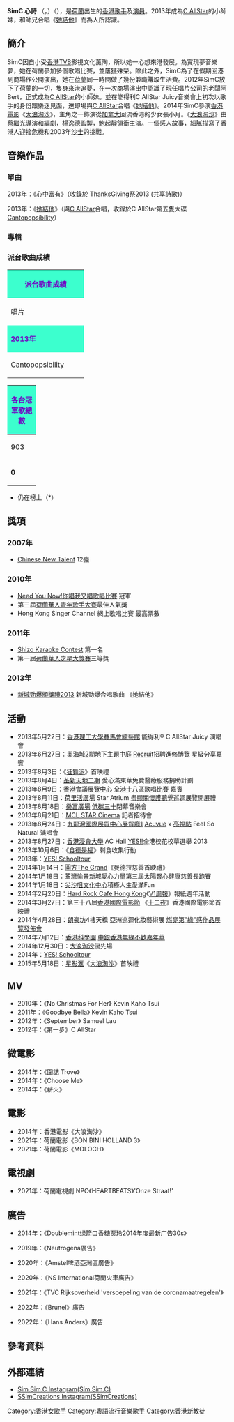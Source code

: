 {{多個問題|
{{copyedit|time=2014-02-04T04:36:43+00:00}}
{{inappropriate tone|time=2014-02-04T04:36:43+00:00}}
}}
{{藝人
| 姓名 = '''心詩'''

| 類型 = 女藝人
| 圖片 = 
| 圖片尺寸 = 
| 圖片簡介 = 
| 綽號 = 心詩、SimSim、閃閃、小C妹、詩妹
| 國籍 = {{flagicon|Netherlands}}
| 出生日期 = 9月21日
| 出生地點 = {{flagicon|Netherlands}}荷蘭<ref>{{cite news|url=https://news.gamme.com.tw/1092408|title=《香港料理美女SimC》漂亮又會做菜這也太好了吧|date=2015-03-13|accessdate=2022-01-13|archive-date=2022-01-13|archive-url=https://web.archive.org/web/20220113124230/https://news.gamme.com.tw/1092408}}</ref>
| 逝世日期 =
| 逝世地點 =  
| 職業 = 創作歌手、香港女演員、平面設計師、食物藝術家、黑板繪師
| 語言 =[[粵語|粵語]]、[[英語|英語]]、[[國語|國語]]、[[韓語|韓語]]、[[荷蘭語|荷蘭語]]、[[德語|德語]]
| 宗教信仰 = 基督教 
| 配偶 = 
| 音樂類型 = 華語流行音樂、節奏藍調、靈魂樂
| 演奏樂器 = 歌唱、吉他、鋼琴
| 出道日期 = 2013年（歌手身份）
2014年（藝人身份）
| 活躍年代 = 2013年至今
| 活跃年代 = 
| 唱片公司 = [[寰亞唱片|寰亞唱片]]<br>[[私人國概念集團|私人國製作]] 2013年至2018年
| 經紀公司 = [[寰亞唱片|寰亞藝人經紀]]<br>[[私人國概念集團|私人國藝人管理]] 2013年至2018年
| 網站 = 
| 代表作 = 《[[她結他|她結他]]》2013年與師兄[[C_AllStar|C AllStar]]合唱
| 獎項 = 
| IMDb = 
}}

'''SimC 心詩''' （{{lang-zh|心詩}}，{{lang-nl |Simshie}}）（{{bd||9月21日}}），是[[荷蘭|荷蘭]]出生的[[香港歌手|香港歌手]]及[[演員|演員]]。2013年成為[[C_AllStar|C AllStar]]的小師妹，和師兄合唱《[[她結他|她結他]]》而為人所認識。

== 簡介 ==
SimC因自小受[[香港|香港]][[TVB|TVB]]影視文化薰陶，所以她一心想來港發展。為實現夢音樂夢，她在荷蘭參加多個歌唱比賽，並屢獲殊榮。除此之外，SimC為了在假期回港到商場作公開演出，她在[[荷蘭|荷蘭]]同一時間做了幾份兼職賺取生活費。2012年SimC放下了荷蘭的一切，隻身來港追夢，在一次商場演出中認識了現任唱片公司的老闆阿Bert，正式成為[[C_AllStar|C AllStar]]的小師妹。並在能得利C AllStar Juicy音樂會上初次以歌手的身份跟樂迷見面，還即場與[[C_AllStar|C AllStar]]合唱《[[她結他|她結他]]》。2014年SimC參演[[香港電影|香港電影]]《[[大浪淘沙|大浪淘沙]]》，主角之一飾演從[[加拿大|加拿大]]回流香港的少女張小月。《[[大浪淘沙|大浪淘沙]]》由[[蔡繼光|蔡繼光]]導演和編劇，[[楊逸德|楊逸德]]監製，[[鮑起靜|鮑起靜]]領銜主演。一個感人故事，細膩描寫了香港人迎接危機和2003年[[沙士|沙士]]的挑戰。

== 音樂作品 ==
=== 單曲 ===
2013年：《[[心中富有|心中富有]]》（收錄於 ThanksGiving祭2013 (共享詩歌)）

2013年：《[[她結他|她結他]]》（與[[C_AllStar|C AllStar]]合唱，收錄於C AllStar第五隻大碟[[Cantopopsibility|Cantopopsibility]]）

=== 專輯 ===

=== 派台歌曲成績 ===
{| class="wikitable" cellpadding="1"
|-
! style="background:#3CFFCE; color:#7200C3" colspan="7" | '''派台歌曲成績'''
|-
| width="160"| 唱片 || width="160"| 歌曲 || width="50"| 903 || width="50"| RTHK || width="50"| 997 || width="50"| TVB || width="200"| 備註
|-
! style="background:#3CFFCE; color:#7200C3" colspan="7" | '''2013年'''
|-
|  [[Cantopopsibility|Cantopopsibility]]|| 她結他 || 2 || 3 || 3 || - || 與[[C_AllStar|C AllStar]]合唱
|}
{| class="wikitable" cellpadding="1"
|-
! style="background:#3CFFCE; color:#7200C3" colspan="5" | '''各台冠軍歌總數'''
|-
| width="50"| 903 || width="50"| RTHK || width="50"| 997 || width="50"| TVB || width="160"| 備註
|-
| '''0''' || '''0''' || '''0''' || '''0''' || '''四台冠軍歌總數：0'''
|}

*仍在榜上（*）

== 獎項 ==
=== 2007年 ===
*[[Chinese_New_Talent|Chinese New Talent]] 12強

=== 2010年 ===
*[[Need_You_Now!你唱我又唱歌唱比賽|Need You Now!你唱我又唱歌唱比賽]] 冠軍
*第三屆[[荷蘭華人青年歌手大賽|荷蘭華人青年歌手大賽]]最佳人氣獎
*Hong Kong Singer Channel 網上歌唱比賽 最高票數

=== 2011年 ===
*[[Shizo_Karaoke_Contest|Shizo Karaoke Contest]] 第一名 
*第一屆[[荷蘭華人之星大獎賽|荷蘭華人之星大獎賽]]三等獎
=== 2013年 ===
*[[2013年度新城勁爆頒獎禮得獎名單|新城勁爆頒獎禮2013]] 新城勁爆合唱歌曲 《她結他》

== 活動 ==
*2013年5月22日：[[香港理工大學賽馬會綜藝館|香港理工大學賽馬會綜藝館]] 能得利® C AllStar Juicy 演唱會
*2013年6月27日：[[奧海城2期|奧海城2期]]地下主題中庭 [[Recruit|Recruit]]招聘進修博覽 星級分享嘉賓
*2013年8月3日：《[[狂舞派|狂舞派]]》首映禮
*2013年8月4日：[[荃新天地二期|荃新天地二期]] 愛心滿東華免費醫療服務捐助計劃
*2013年8月9日：[[香港會議展覽中心|香港會議展覽中心]] [[全港十八區歌唱比賽|全港十八區歌唱比賽]] 嘉賓
*2013年8月11日：[[荷里活廣場|荷里活廣場]] Star Atrium [[盡顯關懷護聽覺|盡顯關懷護聽覺]]巡迴展覽開展禮
*2013年8月18日：[[樂富廣場|樂富廣場]] [[低碳三十|低碳三十]]閉幕音樂會
*2013年8月21日：[[MCL_STAR_Cinema|MCL STAR Cinema]] 記者招待會
*2013年8月24日：[[九龍灣國際展貿中心展貿廳1|九龍灣國際展貿中心展貿廳1]] [[Acuvue|Acuvue]] x [[亮視點|亮視點]]  Feel So Natural 演唱會
*2013年8月27日：[[香港浸會大學|香港浸會大學]] AC Hall [[YES!!|YES!!]]全港校花校草選舉 2013
*2013年10月6日：《[[食德是福|食德是福]]》剩食收集行動
*2013年：[[YES!_Schooltour|YES! Schooltour]]
*2014年1月14日：[[圓方The_Grand|圓方The Grand]]《曼德拉慈善首映禮》
*2014年1月18日：[[荃灣愉景新城|荃灣愉景新城]]愛心力量第三屆[[太陽腎心健康慈善長跑賽|太陽腎心健康慈善長跑賽]]
*2014年1月18日：[[尖沙咀文化中心|尖沙咀文化中心]]積極人生愛滿Fun
*2014年2月20日：[[Hard_Rock_Cafe_Hong_Kong|Hard Rock Cafe Hong Kong]]《[[V1周報|V1周報]]》報紙週年活動
*2014年3月27日：第三十八屆[[香港國際電影節|香港國際電影節]] 《[[十二夜|十二夜]]》香港國際電影節首映禮 
*2014年4月28日：[[朗豪坊|朗豪坊]]4樓天橋 亞洲巡迴化妝藝術展 [[燃亮第"綠"感作品展覽發佈會|燃亮第"綠"感作品展覽發佈會]]
*2014年7月12日：[[香港科學園|香港科學園]] [[中銀香港無綠不歡嘉年華|中銀香港無綠不歡嘉年華]]
*2014年12月30日：[[大浪淘沙|大浪淘沙]]優先場
*2014年：[[YES!_Schooltour|YES! Schooltour]]
*2015年5月18日：[[星影滙|星影滙]]《[[大浪淘沙|大浪淘沙]]》首映禮

== MV ==
*2010年：《No Christmas For Her》 Kevin Kaho Tsui
*2011年：《Goodbye Bella》 Kevin Kaho Tsui
*2012年：《September》 Samuel Lau
*2012年：《第一步》C AllStar

== 微電影 ==
*2014年：《圍誌 Trove》
*2014年：《Choose Me》
*2014年：《薪火》

== 電影 ==
*2014年：香港電影《大浪淘沙》
*2021年：荷蘭電影《BON BINI HOLLAND 3》
*2021年：荷蘭電影《MOLOCH》

== 電視劇 ==
*2021年：荷蘭電視劇 NPO《HEARTBEATS》'Onze Straat!'

== 廣告 ==
*2014年：《Doublemint绿箭口香糖贾玲2014年度最新广告30s》

*2019年：《Neutrogena廣告》

*2020年：《Amstel啤酒亞洲區廣告》

*2020年：《NS International荷蘭火車廣告》

*2021年：《TVC Rijksoverheid 'versoepeling van de coronamaatregelen'》

*2022年：《Brunel》廣告

*2022年：《Hans Anders》廣告

== 參考資料 ==
{{reflist}}

== 外部連結 ==
*[http://instagram.com/sim.sim.c  Sim.Sim.C Instagram(Sim.Sim.C)]
*[http://instagram.com/ssimcreations  SSimCreations Instagram(SSimCreations)] 

{{DEFAULTSORT:SimC}}
[[Category:香港女歌手|Category:香港女歌手]]
[[Category:粵語流行音樂歌手|Category:粵語流行音樂歌手]]
[[Category:香港新教徒|Category:香港新教徒]]